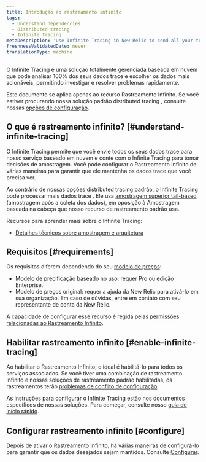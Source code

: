 ```yaml
---
title: Introdução ao rastreamento infinito
tags:
  - Understand dependencies
  - Distributed tracing
  - Infinite Tracing
metaDescription: 'Use Infinite Tracing in New Relic to send all your trace data to our cloud-based service, and rely on Infinite Tracing to make sampling decisions.'
freshnessValidatedDate: never
translationType: machine
---
```


O Infinite Tracing é uma solução totalmente gerenciada baseada em nuvem que pode analisar 100% dos seus dados trace e escolher os dados mais acionáveis, permitindo investigar e resolver problemas rapidamente.

Este documento se aplica apenas ao recurso Rastreamento Infinito. Se você estiver procurando nossa solução padrão distributed tracing , consulte nossas [opções de configuração](/docs/distributed-tracing/enable-configure/quick-start).

## O que é rastreamento infinito? [#understand-infinite-tracing]

O Infinite Tracing permite que você envie todos os seus dados trace para nosso serviço baseado em nuvem e conte com o Infinite Tracing para tomar decisões de amostragem. Você pode configurar o Rastreamento Infinito de várias maneiras para garantir que ele mantenha os dados trace que você precisa ver.

Ao contrário de nossas opções distributed tracing padrão, o Infinite Tracing pode processar mais dados trace . Ele usa [amostragem superior tail-based](/docs/understand-dependencies/distributed-tracing/get-started/how-new-relic-distributed-tracing-works#sampling) (amostragem após a coleta dos dados), em oposição à Amostragem baseada na cabeça que nosso recurso de rastreamento padrão usa.

Recursos para aprender mais sobre o Infinite Tracing:

* [Detalhes técnicos sobre amostragem e arquitetura](/docs/understand-dependencies/distributed-tracing/get-started/how-new-relic-distributed-tracing-works#sampling)

## Requisitos [#requirements]

Os requisitos diferem dependendo do seu [modelo de preços](/docs/accounts/original-accounts-billing/original-product-based-pricing/overview-pricing-models):

* Modelo de precificação baseado no uso: requer Pro ou edição Enterprise.
* Modelo de preços original: requer a ajuda da New Relic para ativá-lo em sua organização. Em caso de dúvidas, entre em contato com seu representante de conta da New Relic.

A capacidade de configurar esse recurso é regida pelas [permissões relacionadas ao Rastreamento Infinito](/docs/accounts/accounts-billing/new-relic-one-user-management/user-permissions#infinite-tracing).

## Habilitar rastreamento infinito [#enable-infinite-tracing]

Ao habilitar o Rastreamento Infinito, o ideal é habilitá-lo para todos os serviços associados. Se você tiver uma combinação de rastreamento infinito e nossas soluções de rastreamento padrão habilitadas, os rastreamentos terão [problemas de conflito de configuração](/docs/understand-dependencies/distributed-tracing/troubleshooting/infinite-tracing-trace-configuration-conflicts).

As instruções para configurar o Infinite Tracing estão nos documentos específicos de nossas soluções. Para começar, consulte nosso [guia de início rápido](/docs/distributed-tracing/enable-configure/quick-start).

## Configurar rastreamento infinito [#configure]

Depois de ativar o Rastreamento Infinito, há várias maneiras de configurá-lo para garantir que os dados desejados sejam mantidos. Consulte [Configurar](/docs/configure-trace-observer#configure).
